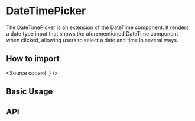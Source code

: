 

<Meta of={Stories} />

# DateTimePicker

The DateTimePicker is an extension of the DateTime component. 
It renders a date type input that shows the aforementioned DateTime component when clicked, allowing users to select a date and time in several ways. 

## How to import

<Source
  code={`
`}
/>

## Basic Usage

<Canvas of={Stories.Base} />

## API

<ArgTypes of={Stories} />
